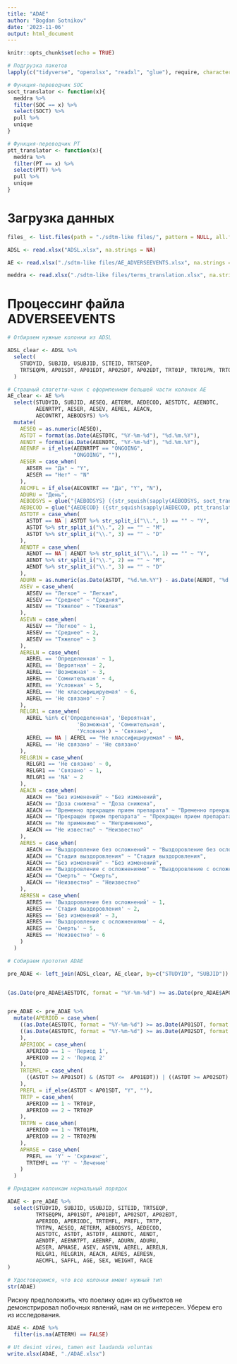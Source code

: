 ```yaml
---
title: "ADAE"
author: "Bogdan Sotnikov"
date: '2023-11-06'
output: html_document
---
```


```r
knitr::opts_chunk$set(echo = TRUE)

# Подгрузка пакетов
lapply(c("tidyverse", "openxlsx", "readxl", "glue"), require, character.only=TRUE)

# Функция-переводчик SOC
soct_translator <- function(x){
  meddra %>% 
  filter(SOC == x) %>% 
  select(SOCT) %>% 
  pull %>% 
  unique
}

# Функция-переводчик PT
ptt_translator <- function(x){
  meddra %>% 
  filter(PT == x) %>% 
  select(PTT) %>% 
  pull %>% 
  unique
}
```

# Загрузка данных

```r
files_ <- list.files(path = "./sdtm-like files/", pattern = NULL, all.files = FALSE, full.names = FALSE)

ADSL <- read.xlsx("ADSL.xlsx", na.strings = NA)

AE <- read.xlsx("./sdtm-like files/AE_ADVERSEEVENTS.xlsx", na.strings = NA)

meddra <- read.xlsx("./sdtm-like files/terms_translation.xlsx", na.strings = NA)
```

# Процессинг файла ADVERSEEVENTS

```r
# Отбираем нужные колонки из ADSL

ADSL_clear <- ADSL %>% 
  select(
    STUDYID, SUBJID, USUBJID, SITEID, TRTSEQP,
    TRTSEQPN, AP01SDT, AP01EDT, AP02SDT, AP02EDT, TRT01P, TRT01PN, TRT02P, TRT02PN, SAFFL, AGE, SEX, WEIGHT = WEIGHTBL, RACE
  )
```


```r
# Страшный спагетти-чанк с оформлением большей части колонок AE
AE_clear <- AE %>% 
  select(STUDYID, SUBJID, AESEQ, AETERM, AEDECOD, AESTDTC, AEENDTC, 
         AEENRTPT, AESER, AESEV, AEREL, AEACN, 
         AECONTRT, AEBODSYS) %>%
  mutate(
    AESEQ = as.numeric(AESEQ),
    ASTDT = format(as.Date(AESTDTC, "%Y-%m-%d"), "%d.%m.%Y"),
    AENDT = format(as.Date(AEENDTC, "%Y-%m-%d"), "%d.%m.%Y"),
    AEENRF = if_else(AEENRTPT == "ONGOING",
                     "ONGOING", ""),
    AESER = case_when(
      AESER == "Да" ~ "Y",
      AESER == "Нет" ~ "N"
    ),
    AECMFL = if_else(AECONTRT == "Да", "Y", "N"),
    ADURU = "День",
    AEBODSYS = glue("{AEBODSYS} ({str_squish(sapply(AEBODSYS, soct_translator))})"),
    AEDECOD = glue("{AEDECOD} ({str_squish(sapply(AEDECOD, ptt_translator))})"),
    ASTDTF = case_when(
      ASTDT == NA | ASTDT %>% str_split_i("\\.", 1) == "" ~ "Y",
      ASTDT %>% str_split_i("\\.", 2) == "" ~ "M",
      ASTDT %>% str_split_i("\\.", 3) == "" ~ "D"
    ),
    AENDTF = case_when(
      AENDT == NA | AENDT %>% str_split_i("\\.", 1) == "" ~ "Y",
      AENDT %>% str_split_i("\\.", 2) == "" ~ "M",
      AENDT %>% str_split_i("\\.", 3) == "" ~ "D"
    ),
    ADURN = as.numeric(as.Date(ASTDT, "%d.%m.%Y") - as.Date(AENDT, "%d.%m.%Y") + 1), 
    ASEV = case_when(
      AESEV == "Легкое" ~ "Легкая",
      AESEV == "Среднее" ~ "Средняя",
      AESEV == "Тяжелое" ~ "Тяжелая"
    ),
    ASEVN = case_when(
      AESEV == "Легкое" ~ 1,
      AESEV == "Среднее" ~ 2,
      AESEV == "Тяжелое" ~ 3
    ),
    AERELN = case_when(
      AEREL == 'Определенная' ~ 1,
      AEREL == 'Вероятная' ~ 2,
      AEREL == 'Возможная' ~ 3,
      AEREL == 'Сомнительная' ~ 4,
      AEREL == 'Условная' ~ 5,
      AEREL == 'Не классифицируемая' ~ 6,
      AEREL == 'Не связано' ~ 7
    ),
    RELGR1 = case_when(
      AEREL %in% c('Определенная', 'Вероятная',
                      'Возможная', 'Сомнительная',
                      'Условная') ~ 'Связано',
      AEREL == NA | AEREL == "Не классифицируемая" ~ NA,
      AEREL == 'Не связано' ~ 'Не связано' 
    ),
    RELGR1N = case_when(
      RELGR1 == 'Не связано' ~ 0,
      RELGR1 == 'Связано' ~ 1,
      RELGR1 == 'NA' ~ 2
    ),
    AEACN = case_when(
      AEACN == "Без изменений" ~ "Без изменений",
      AEACN == "Доза снижена" ~ "Доза снижена",
      AEACN == "Временно прекращен прием препарата" ~ "Временно прекращен прием препарата", 
      AEACN == "Прекращен прием препарата" ~ "Прекращен прием препарата",
      AEACN == "Не применимо" ~ "Неприменимо",
      AEACN == "Не известно" ~ "Неизвестно"
    ),
    AERES = case_when(
      AEACN == "Выздоровление без осложнений" ~ "Выздоровление без осложнений", 
      AEACN == "Стадия выздоровления" ~ "Стадия выздоровления", 
      AEACN == "Без изменений" ~ "Без изменений", 
      AEACN == "Выздоровление с осложнениями" ~ "Выздоровление с осложнениями", 
      AEACN == "Смерть" ~ "Смерть", 
      AEACN == "Неизвестно" ~ "Неизвестно"
    ),
    AERESN = case_when(
      AERES == 'Выздоровление без осложнений' ~ 1,
      AERES == 'Стадия выздоровления' ~ 2,
      AERES == 'Без изменений' ~ 3,
      AERES == 'Выздоровление с осложнениями' ~ 4,
      AERES == 'Смерть' ~ 5,
      AERES == 'Неизвестно' ~ 6
    )
  )
```

```r
# Собираем прототип ADAE

pre_ADAE <- left_join(ADSL_clear, AE_clear, by=c("STUDYID", "SUBJID"))


(as.Date(pre_ADAE$AESTDTC, format = "%Y-%m-%d") >= as.Date(pre_ADAE$AP01SDT, format = "%d.%m.%Y")) & (as.Date(pre_ADAE$AESTDTC, format = "%Y-%m-%d") <= as.Date(pre_ADAE$AP01EDT, format = "%d.%m.%Y"))


pre_ADAE <- pre_ADAE %>% 
  mutate(APERIOD = case_when(
    ((as.Date(AESTDTC, format = "%Y-%m-%d") >= as.Date(AP01SDT, format = "%d.%m.%Y")) & (as.Date(AESTDTC, format = "%Y-%m-%d") <= as.Date(AP01EDT, format = "%d.%m.%Y"))) ~ 1,
    ((as.Date(AESTDTC, format = "%Y-%m-%d") >= as.Date(AP02SDT, format = "%d.%m.%Y")) & (as.Date(AESTDTC, format = "%Y-%m-%d") <= as.Date(AP02EDT, format = "%d.%m.%Y"))) ~ 2
    ),
    APERIODC = case_when(
      APERIOD == 1 ~ 'Период 1',
      APERIOD == 2 ~ 'Период 2'
    ),
    TRTEMFL = case_when(
      ((ASTDT >= AP01SDT) & (ASTDT <=  AP01EDT)) | ((ASTDT >= AP02SDT) & (ASTDT <=  AP02EDT)) ~ "Y"
    ),
    PREFL = if_else(ASTDT < AP01SDT, "Y", ""),
    TRTP = case_when(
      APERIOD == 1 ~ TRT01P,
      APERIOD == 2 ~ TRT02P
    ),
    TRTPN = case_when(
      APERIOD == 1 ~ TRT01PN,
      APERIOD == 2 ~ TRT02PN
    ),
    APHASE = case_when(
      PREFL == 'Y' ~ 'Скрининг',
      TRTEMFL == 'Y' ~ 'Лечение'
    )
  )
```

```r
# Придадим колонкам нормальный порядок

ADAE <- pre_ADAE %>% 
  select(STUDYID, SUBJID, USUBJID, SITEID, TRTSEQP,
         TRTSEQPN, AP01SDT, AP01EDT, AP02SDT, AP02EDT,
         APERIOD, APERIODC, TRTEMFL, PREFL, TRTP,
         TRTPN, AESEQ, AETERM, AEBODSYS, AEDECOD,
         AESTDTC, ASTDT, ASTDTF, AEENDTC, AENDT,
         AENDTF, AEENRTPT, AEENRF, ADURN, ADURU,
         AESER, APHASE, ASEV, ASEVN, AEREL, AERELN,
         RELGR1, RELGR1N, AEACN, AERES, AERESN,
         AECMFL, SAFFL, AGE, SEX, WEIGHT, RACE
)
```

```r
# Удостоверимся, что все колонки имеют нужный тип
str(ADAE)
```

Рискну предположить, что поелику один из субъектов не демонстрировал побочных явлений, нам он не интересен. Уберем его из исследования.

```r
ADAE <- ADAE %>% 
  filter(is.na(AETERM) == FALSE)
```

```r
# Ut desint vires, tamen est laudanda voluntas
write.xlsx(ADAE, "./ADAE.xlsx")
```

